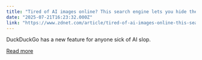 ```yaml
---
title: "Tired of AI images online? This search engine lets you hide them from results now"
date: "2025-07-21T16:23:32.000Z"
link: "https://www.zdnet.com/article/tired-of-ai-images-online-this-search-engine-lets-you-hide-them-from-results-now/"
---
```


DuckDuckGo has a new feature for anyone sick of AI slop.

[Read more](https://www.zdnet.com/article/tired-of-ai-images-online-this-search-engine-lets-you-hide-them-from-results-now/)
